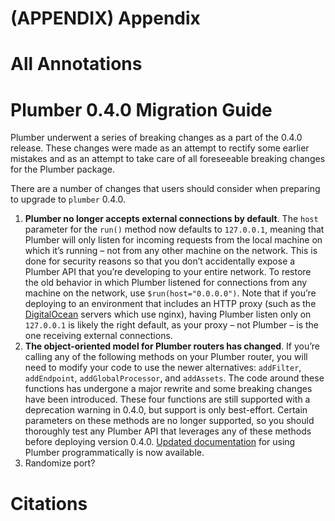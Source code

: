 
# (APPENDIX) Appendix {-} 

# All Annotations
	
# Plumber 0.4.0 Migration Guide

Plumber underwent a series of breaking changes as a part of the 0.4.0 release. These changes were made as an attempt to rectify some earlier mistakes and as an attempt to take care of all foreseeable breaking changes for the Plumber package.

There are a number of changes that users should consider when preparing to upgrade to `plumber` 0.4.0.

1. **Plumber no longer accepts external connections by default**. The `host` parameter for the `run()` method now defaults to `127.0.0.1`, meaning that Plumber will only listen for incoming requests from the local machine on which it's running -- not from any other machine on the network. This is done for security reasons so that you don't accidentally expose a Plumber API that you're developing to your entire network. To restore the old behavior in which Plumber listened for connections from any machine on the network, use `$run(host="0.0.0.0")`. Note that if you're deploying to an environment that includes an HTTP proxy (such as the [DigitalOcean](#digitalocean) servers which use nginx), having Plumber listen only on `127.0.0.1` is likely the right default, as your proxy -- not Plumber -- is the one receiving external connections.
2. **The object-oriented model for Plumber routers has changed**. If you're calling any of the following methods on your Plumber router, you will need to modify your code to use the newer alternatives: `addFilter`, `addEndpoint`, `addGlobalProcessor`, and `addAssets`. The code around these functions has undergone a major rewrite and some breaking changes have been introduced. These four functions are still supported with a deprecation warning in 0.4.0, but support is only best-effort. Certain parameters on these methods are no longer supported, so you should thoroughly test any Plumber API that leverages any of these methods before deploying version 0.4.0. [Updated documentation](#programmatic-usage) for using Plumber programmatically is now available.
3. Randomize port?

# Citations
